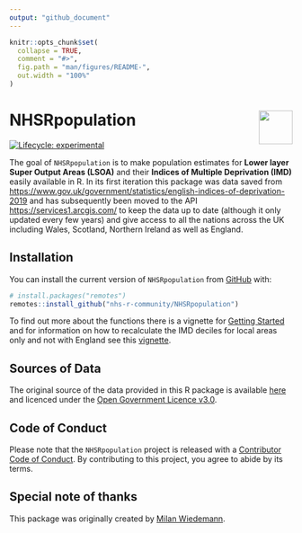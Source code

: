 ```yaml
---
output: "github_document"
---
```


<!-- README.md is generated from README.Rmd. Please edit that file -->

```r
knitr::opts_chunk$set(
  collapse = TRUE,
  comment = "#>",
  fig.path = "man/figures/README-",
  out.width = "100%"
)
```

# NHSRpopulation <a href='https://nhsrcommunity.com/'><img src='man/figures/logo.png' align="right" height="60" /></a>

<!-- badges: start -->
[![Lifecycle: experimental](https://img.shields.io/badge/lifecycle-experimental-orange.svg)](https://lifecycle.r-lib.org/articles/stages.html#experimental)
<!-- badges: end -->

The goal of `NHSRpopulation` is to make population estimates for **Lower layer Super Output Areas (LSOA)** and their **Indices of Multiple Deprivation (IMD)** easily available in R.
In its first iteration this package was data saved from [https://www.gov.uk/government/statistics/english-indices-of-deprivation-2019](https://www.gov.uk/government/statistics/english-indices-of-deprivation-2019) and has subsequently been moved to the API [https://services1.arcgis.com/](https://services1.arcgis.com/) to keep the data up to date (although it only updated every few years) and give access to all the nations across the UK including Wales, Scotland, Northern Ireland as well as England.

## Installation

You can install the current version of `NHSRpopulation` from [GitHub](https://github.com/nhs-r-community/NHSRpopulation) with:

``` r
# install.packages("remotes")
remotes::install_github("nhs-r-community/NHSRpopulation")
```

To find out more about the functions there is a vignette for [Getting Started](https://nhs-r-community.github.io/NHSRpopulation/articles/get-started.html) and for information on how to recalculate the IMD deciles for local areas only and not with England see this [vignette](https://nhs-r-community.github.io/NHSRpopulation/articles/calc-imd-ranks-within-la.html).

## Sources of Data

The original source of the data provided in this R package is available [here](https://www.ons.gov.uk/peoplepopulationandcommunity/populationandmigration/populationestimates/datasets/lowersuperoutputareamidyearpopulationestimates) and licenced under the [Open Government Licence v3.0](http://www.nationalarchives.gov.uk/doc/open-government-licence/version/3/).


## Code of Conduct
  
Please note that the `NHSRpopulation` project is released with a [Contributor Code of Conduct](https://contributor-covenant.org/version/2/0/CODE_OF_CONDUCT.html). 
By contributing to this project, you agree to abide by its terms.

## Special note of thanks

This package was originally created by [Milan Wiedemann](https://github.com/milanwiedemann).
